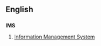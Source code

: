 ==English==
==={{initialism}}===
'''IMS'''
# [[w:Information Management System|Information Management System]]